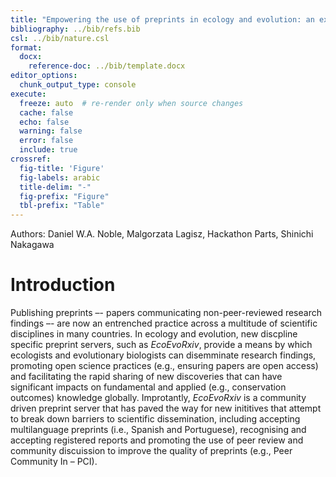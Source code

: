 ```yaml
---
title: "Empowering the use of preprints in ecology and evolution: an exploration of the first 1000 *EcoEvoRxiv* preprints"
bibliography: ../bib/refs.bib
csl: ../bib/nature.csl
format:
  docx:
    reference-doc: ../bib/template.docx
editor_options: 
  chunk_output_type: console
execute:
  freeze: auto  # re-render only when source changes
  cache: false
  echo: false
  warning: false
  error: false
  include: true
crossref:
  fig-title: 'Figure'
  fig-labels: arabic
  title-delim: "-"
  fig-prefix: "Figure"
  tbl-prefix: "Table"
---
```


Authors: Daniel W.A. Noble, Malgorzata Lagisz, Hackathon Parts, Shinichi Nakagawa

# Introduction

Publishing preprints –- papers communicating non-peer-reviewed research findings –- are now an entrenched practice across a multitude of scientific disciplines in many countries. In ecology and evolution, new discpline specific preprint servers, such as *EcoEvoRxiv*, provide a means by which ecologists and evolutionary biologists can disemminate research findings, promoting open science practices (e.g., ensuring papers are open access) and facilitating the rapid sharing of new discoveries that can have significant impacts on fundamental and applied (e.g., conservation outcomes) knowledge globally. Improtantly, *EcoEvoRxiv* is a community driven preprint server that has paved the way for new inititives that attempt to break down barriers to scientific dissemination, including accepting multilanguage preprints (i.e., Spanish and Portuguese), recognising and accepting registered reports and promoting the use of peer review and community discuission to improve the quality of preprints (e.g., Peer Community In -- PCI).